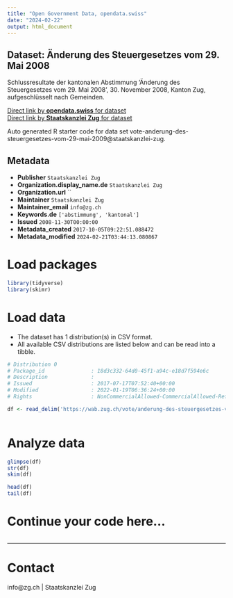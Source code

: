 ```yaml
---
title: "Open Government Data, opendata.swiss"
date: "2024-02-22"
output: html_document
---
```


## Dataset: Änderung des Steuergesetzes vom 29. Mai 2008

Schlussresultate der kantonalen Abstimmung 'Änderung des Steuergesetzes vom 29. Mai 2008', 30. November 2008, Kanton Zug, aufgeschlüsselt nach Gemeinden.

[Direct link by **opendata.swiss** for dataset](https://opendata.swiss/de/dataset/anderung-des-steuergesetzes-vom-29-mai-2008)<br>
[Direct link by **Staatskanzlei Zug** for dataset](https://wab.zug.ch/vote/anderung-des-steuergesetzes-vom-29-mai-2009/data)

Auto generated R starter code for data set vote-anderung-des-steuergesetzes-vom-29-mai-2009@staatskanzlei-zug.

## Metadata

- **Publisher** `Staatskanzlei Zug`
- **Organization.display_name.de** `Staatskanzlei Zug`
- **Organization.url** ``
- **Maintainer** `Staatskanzlei Zug`
- **Maintainer_email** `info@zg.ch`
- **Keywords.de** `['abstimmung', 'kantonal']`
- **Issued** `2008-11-30T00:00:00`
- **Metadata_created** `2017-10-05T09:22:51.088472`
- **Metadata_modified** `2024-02-21T03:44:13.080867`


# Load packages

```r

library(tidyverse)
library(skimr)

```

# Load data

-   The dataset has 1 distribution(s) in CSV format.
-   All available CSV distributions are listed below and can be read into a tibble.

```r

# Distribution 0
# Package_id               : 18d3c332-64d0-45f1-a94c-e18d7f594e6c
# Description              : 
# Issued                   : 2017-07-17T07:52:40+00:00
# Modified                 : 2022-01-19T06:36:24+00:00
# Rights                   : NonCommercialAllowed-CommercialAllowed-ReferenceRequired

df <- read_delim('https://wab.zug.ch/vote/anderung-des-steuergesetzes-vom-29-mai-2009/data-csv')



```

# Analyze data

```r

glimpse(df)
str(df)
skim(df)

head(df)
tail(df)

```

# Continue your code here...

```r

```

------------------------------------------------------------------------

# Contact

info@zg.ch | Staatskanzlei Zug
